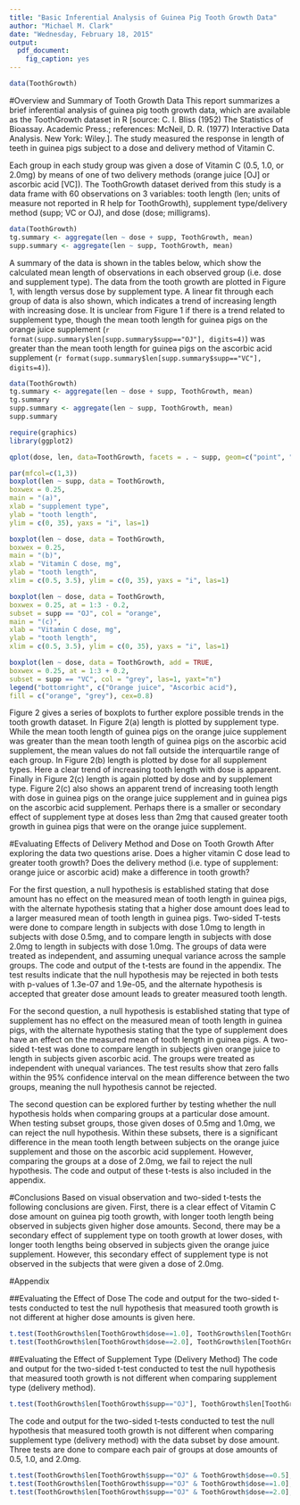 ```yaml
---
title: "Basic Inferential Analysis of Guinea Pig Tooth Growth Data"
author: "Michael M. Clark"
date: "Wednesday, February 18, 2015"
output:
  pdf_document: 
    fig_caption: yes
---
```

```r
data(ToothGrowth)
```

#Overview and Summary of Tooth Growth Data
This report summarizes a brief inferential analysis of guinea pig tooth growth data, which are available as the ToothGrowth dataset in R [source: C. I. Bliss (1952) The Statistics of Bioassay. Academic Press.; references: McNeil, D. R. (1977) Interactive Data Analysis. New York: Wiley.]. The study measured the response in length of teeth in guinea pigs subject to a dose and delivery method of Vitamin C. 

Each group in each study group was given a dose of Vitamin C (0.5, 1.0, or 2.0mg) by means of one of two delivery methods (orange juice [OJ] or ascorbic acid [VC]). The ToothGrowth dataset derived from this study is a data frame with 60 observations on 3 variables: tooth length (len; units of measure not reported in R help for ToothGrowth), supplement type/delivery method (supp; VC or OJ), and dose (dose; milligrams).

```r
data(ToothGrowth)
tg.summary <- aggregate(len ~ dose + supp, ToothGrowth, mean)
supp.summary <- aggregate(len ~ supp, ToothGrowth, mean)
```

A summary of the data is shown in the tables below, which show the calculated mean length of observations in each observed group (i.e. dose and supplement type).  The data from the tooth growth are plotted in Figure 1, with length versus dose by supplement type. A linear fit through each group of data is also shown, which indicates a trend of increasing length with increasing dose. It is unclear from Figure 1 if there is a trend related to supplement type, though the mean tooth length for guinea pigs on the orange juice supplement (`r format(supp.summary$len[supp.summary$supp=="OJ"], digits=4)`) was greater than the mean tooth length for guinea pigs on the ascorbic acid supplement (`r format(supp.summary$len[supp.summary$supp=="VC"], digits=4)`).

```r
data(ToothGrowth)
tg.summary <- aggregate(len ~ dose + supp, ToothGrowth, mean)
tg.summary
supp.summary <- aggregate(len ~ supp, ToothGrowth, mean)
supp.summary
```

```r
require(graphics)
library(ggplot2)

qplot(dose, len, data=ToothGrowth, facets = . ~ supp, geom=c("point", "smooth"), method="lm", xlab="Vitamin C dose, mg", ylab="tooth length")
```

```r
par(mfcol=c(1,3))
boxplot(len ~ supp, data = ToothGrowth,
boxwex = 0.25,
main = "(a)",
xlab = "supplement type",
ylab = "tooth length",
ylim = c(0, 35), yaxs = "i", las=1)

boxplot(len ~ dose, data = ToothGrowth,
boxwex = 0.25,
main = "(b)",
xlab = "Vitamin C dose, mg",
ylab = "tooth length",
xlim = c(0.5, 3.5), ylim = c(0, 35), yaxs = "i", las=1)

boxplot(len ~ dose, data = ToothGrowth,
boxwex = 0.25, at = 1:3 - 0.2,
subset = supp == "OJ", col = "orange",
main = "(c)",
xlab = "Vitamin C dose, mg",
ylab = "tooth length",
xlim = c(0.5, 3.5), ylim = c(0, 35), yaxs = "i", las=1)

boxplot(len ~ dose, data = ToothGrowth, add = TRUE,
boxwex = 0.25, at = 1:3 + 0.2,
subset = supp == "VC", col = "grey", las=1, yaxt="n")
legend("bottomright", c("Orange juice", "Ascorbic acid"),
fill = c("orange", "grey"), cex=0.8)
```

Figure 2 gives a series of boxplots to further explore possible trends in the tooth growth dataset. In Figure 2(a) length is plotted by supplement type. While the mean tooth length of guinea pigs on the orange juice supplement was greater than the mean tooth length of guinea pigs on the ascorbic acid supplement, the mean values do not fall outside the interquartile range of each group. In Figure 2(b) length is plotted by dose for all supplement types. Here a clear trend of increasing tooth length with dose is apparent. Finally in Figure 2(c) length is again plotted by dose and by supplement type. Figure 2(c) also shows an apparent trend of increasing tooth length with dose in guinea pigs on the orange juice supplement and in guinea pigs on the ascorbic acid supplement. Perhaps there is a smaller or secondary effect of supplement type at doses less than 2mg that caused greater tooth growth in guinea pigs that were on the orange juice supplement. 

#Evaluating Effects of Delivery Method and Dose on Tooth Growth
After exploring the data two questions arise. Does a higher vitamin C dose lead to greater tooth growth? Does the delivery method (i.e. type of supplement: orange juice or ascorbic acid) make a difference in tooth growth?

For the first question, a null hypothesis is established stating that dose amount has no effect on the measured mean of tooth length in guinea pigs, with the alternate hypothesis stating that a higher dose amount does lead to a larger measured mean of tooth length in guinea pigs. Two-sided T-tests were done to compare length in subjects with dose 1.0mg to length in subjects with dose 0.5mg, and to compare length in subjects with dose 2.0mg to length in subjects with dose 1.0mg. The groups of data were treated as independent, and assuming unequal variance across the sample groups. The code and output of the t-tests are found in the appendix. The test results indicate that the null hypothesis may be rejected in both tests with p-values of 1.3e-07 and 1.9e-05, and the alternate hypothesis is accepted that greater dose amount leads to greater measured tooth length.

For the second question, a null hypothesis is established stating that type of supplement has no effect on the measured mean of tooth length in guinea pigs, with the alternate hypothesis stating that the type of supplement does have an effect on the measured mean of tooth length in guinea pigs. A two-sided t-test was done to compare length in subjects given orange juice to length in subjects given ascorbic acid. The groups were treated as independent with unequal variances. The test results show that zero falls within the 95% confidence interval on the mean difference between the two groups, meaning the null hypothesis cannot be rejected.

The second question can be explored further by testing whether the null hypothesis holds when comparing groups at a particular dose amount. When testing subset groups, those given doses of 0.5mg and 1.0mg, we can reject the null hypothesis. Within these subsets, there is a significant difference in the mean tooth length between subjects on the orange juice supplement and those on the ascorbic acid supplement. However, comparing the groups at a dose of 2.0mg, we fail to reject the null hypothesis. The code and output of these t-tests is also included in the appendix.

#Conclusions
Based on visual observation and two-sided t-tests the following conclusions are given. First, there is a clear effect of Vitamin C dose amount on guinea pig tooth growth, with longer tooth length being observed in subjects given higher dose amounts. Second, there may be a secondary effect of supplement type on tooth growth at lower doses, with longer tooth lengths being observed in subjects given the orange juice supplement. However, this secondary effect of supplement type is not observed in the subjects that were given a dose of 2.0mg. 

#Appendix

##Evaluating the Effect of Dose
The code and output for the two-sided t-tests conducted to test the null hypothesis that measured tooth growth is not different at higher dose amounts is given here.
```r
t.test(ToothGrowth$len[ToothGrowth$dose==1.0], ToothGrowth$len[ToothGrowth$dose==0.5])
t.test(ToothGrowth$len[ToothGrowth$dose==2.0], ToothGrowth$len[ToothGrowth$dose==1.0])

```

##Evaluating the Effect of Supplement Type (Delivery Method)
The code and output for the two-sided t-test conducted to test the null hypothesis that measured tooth growth is not different when comparing supplement type (delivery method).
```r
t.test(ToothGrowth$len[ToothGrowth$supp=="OJ"], ToothGrowth$len[ToothGrowth$supp=="VC"])
```

The code and output for the two-sided t-tests conducted to test the null hypothesis that measured tooth growth is not different when comparing supplement type (delivery method) with the data subset by dose amount. Three tests are done to compare each pair of groups at dose amounts of 0.5, 1.0, and 2.0mg.
```r
t.test(ToothGrowth$len[ToothGrowth$supp=="OJ" & ToothGrowth$dose==0.5], ToothGrowth$len[ToothGrowth$supp=="VC" & ToothGrowth$dose==0.5])
t.test(ToothGrowth$len[ToothGrowth$supp=="OJ" & ToothGrowth$dose==1.0], ToothGrowth$len[ToothGrowth$supp=="VC" & ToothGrowth$dose==1.0])
t.test(ToothGrowth$len[ToothGrowth$supp=="OJ" & ToothGrowth$dose==2.0], ToothGrowth$len[ToothGrowth$supp=="VC" & ToothGrowth$dose==2.0])
```

